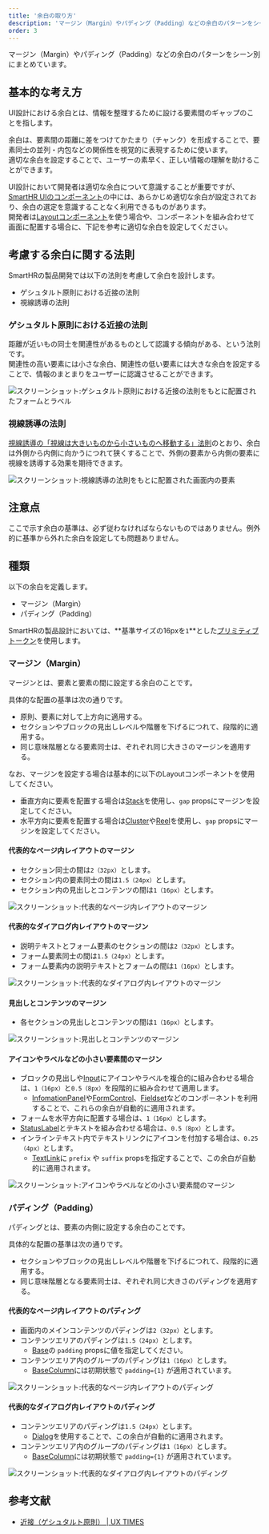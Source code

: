 ```yaml
---
title: '余白の取り方'
description: 'マージン（Margin）やパディング（Padding）などの余白のパターンをシーン別にまとめています。'
order: 3
---
```

マージン（Margin）やパディング（Padding）などの余白のパターンをシーン別にまとめています。

## 基本的な考え方
UI設計における余白とは、情報を整理するために設ける要素間のギャップのことを指します。

余白は、要素間の距離に差をつけてかたまり（チャンク）を形成することで、要素同士の並列・内包などの関係性を視覚的に表現するために使います。  
適切な余白を設定することで、ユーザーの素早く、正しい情報の理解を助けることができます。

UI設計において開発者は適切な余白について意識することが重要ですが、[SmartHR UIのコンポーネント](/products/components/)の中には、あらかじめ適切な余白が設定されており、余白の選定を意識することなく利用できるものがあります。  
開発者は[Layoutコンポーネント](/products/components/layout/)を使う場合や、コンポーネントを組み合わせて画面に配置する場合に、下記を参考に適切な余白を設定してください。

## 考慮する余白に関する法則
SmartHRの製品開発では以下の法則を考慮して余白を設計します。

- ゲシュタルト原則における近接の法則
- 視線誘導の法則

### ゲシュタルト原則における近接の法則
距離が近いもの同士を関連性があるものとして認識する傾向がある、という法則です。  
関連性の高い要素には小さな余白、関連性の低い要素には大きな余白を設定することで、情報のまとまりをユーザーに認識させることができます。

![スクリーンショット:ゲシュタルト原則における近接の法則をもとに配置されたフォームとラベル](./images/spacing-layout-pattern/spacing-layout-pattern8.png)

### 視線誘導の法則
[視線誘導の「視線は大きいものから小さいものへ移動する」法則](/products/design-patterns/visual-guidance/#h3-1)のとおり、余白は外側から内側に向かうにつれて狭くすることで、外側の要素から内側の要素に視線を誘導する効果を期待できます。

![スクリーンショット:視線誘導の法則をもとに配置された画面内の要素](./images/spacing-layout-pattern/spacing-layout-pattern7.png)

## 注意点
ここで示す余白の基準は、必ず従わなければならないものではありません。例外的に基準から外れた余白を設定しても問題ありません。

## 種類
以下の余白を定義します。

- マージン（Margin）
- パディング（Padding）

SmartHRの製品設計においては、**基準サイズの16pxを`1`**とした[プリミティブトークン](/products/design-tokens/spacing/#h2-1)を使用します。

### マージン（Margin）
マージンとは、要素と要素の間に設定する余白のことです。

具体的な配置の基準は次の通りです。

- 原則、要素に対して上方向に適用する。
- セクションやブロックの見出しレベルや階層を下げるにつれて、段階的に適用する。
- 同じ意味階層となる要素同士は、ぞれぞれ同じ大きさのマージンを適用する。

なお、マージンを設定する場合は基本的に以下のLayoutコンポーネントを使用してください。

- 垂直方向に要素を配置する場合は[Stack](/products/components/layout/stack/)を使用し、`gap` propsにマージンを設定してください。  
- 水平方向に要素を配置する場合は[Cluster](/products/components/layout/cluster/)や[Reel](/products/components/layout/reel/)を使用し、`gap` propsにマージンを設定してください。

#### 代表的なページ内レイアウトのマージン

- セクション同士の間は`2（32px）`とします。
- セクション内の要素同士の間は`1.5（24px）`とします。
- セクション内の見出しとコンテンツの間は`1（16px）`とします。

![スクリーンショット:代表的なページ内レイアウトのマージン](./images/spacing-layout-pattern/spacing-layout-pattern1.png)

#### 代表的なダイアログ内レイアウトのマージン

- 説明テキストとフォーム要素のセクションの間は`2（32px）`とします。
- フォーム要素同士の間は`1.5（24px）`とします。
- フォーム要素内の説明テキストとフォームの間は`1（16px）`とします。

![スクリーンショット:代表的なダイアログ内レイアウトのマージン](./images/spacing-layout-pattern/spacing-layout-pattern2.png)

#### 見出しとコンテンツのマージン

- 各セクションの見出しとコンテンツの間は`1（16px）`とします。

![スクリーンショット:見出しとコンテンツのマージン](./images/spacing-layout-pattern/spacing-layout-pattern3.png)

#### アイコンやラベルなどの小さい要素間のマージン

- ブロックの見出しや[Input](/products/components/input/)にアイコンやラベルを複合的に組み合わせる場合は、`1（16px）`と`0.5（8px）`を段階的に組み合わせて適用します。
  - [InfomationPanel](/products/components/information-panel/)や[FormControl](/products/components/form-control/)、[Fieldset](/products/components/fieldset/)などのコンポーネントを利用することで、これらの余白が自動的に適用されます。
- フォームを水平方向に配置する場合は、`1（16px）`とします。
- [StatusLabel](/products/components/status-label/)とテキストを組み合わせる場合は、`0.5（8px）`とします。
- インラインテキスト内でテキストリンクにアイコンを付加する場合は、`0.25（4px）`とします。
  - [TextLink](/products/components/text-link/)に `prefix` や `suffix` propsを指定することで、この余白が自動的に適用されます。

![スクリーンショット:アイコンやラベルなどの小さい要素間のマージン](./images/spacing-layout-pattern/spacing-layout-pattern4.png)

### パディング（Padding）
パディングとは、要素の内側に設定する余白のことです。

具体的な配置の基準は次の通りです。

- セクションやブロックの見出しレベルや階層を下げるにつれて、段階的に適用する。
- 同じ意味階層となる要素同士は、ぞれぞれ同じ大きさのパディングを適用する。

#### 代表的なページ内レイアウトのパディング

- 画面内のメインコンテンツのパディングは`2（32px）`とします。
- コンテンツエリアのパディングは`1.5（24px）`とします。
  - [Base](/products/components/base/)の `padding` propsに値を指定してください。
- コンテンツエリア内のグループのパディングは`1（16px）`とします。
  - [BaseColumn](/products/components/base-column/)には初期状態で `padding={1}` が適用されています。

![スクリーンショット:代表的なページ内レイアウトのパディング](./images/spacing-layout-pattern/spacing-layout-pattern5.png)

#### 代表的なダイアログ内レイアウトのパディング

- コンテンツエリアのパディングは`1.5（24px）`とします。
  - [Dialog](/products/components/dialog/)を使用することで、この余白が自動的に適用されます。
- コンテンツエリア内のグループのパディングは`1（16px）`とします。
  - [BaseColumn](/products/components/base-column/)には初期状態で `padding={1}` が適用されています。

![スクリーンショット:代表的なダイアログ内レイアウトのパディング](./images/spacing-layout-pattern/spacing-layout-pattern6.png)

## 参考文献

- [近接（ゲシュタルト原則） | UX TIMES](https://uxdaystokyo.com/articles/glossary/proximity/)
